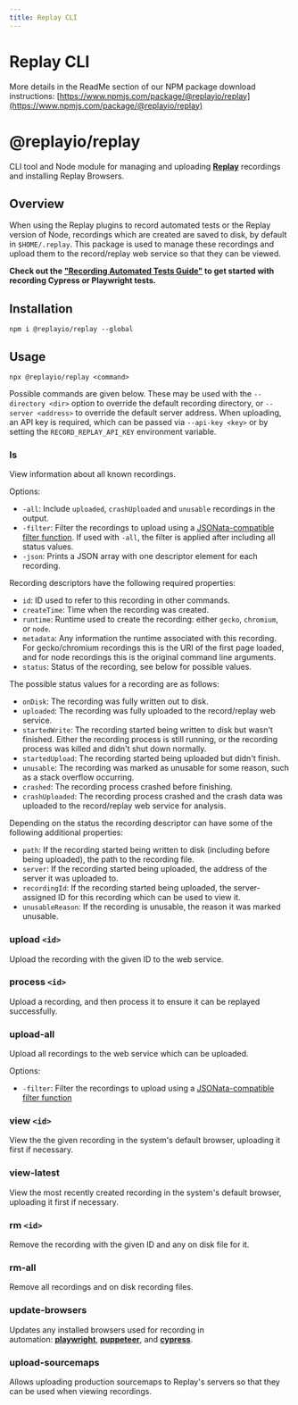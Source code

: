 ```yaml
---
title: Replay CLI
---
```

# Replay CLI

More details in the ReadMe section of our NPM package download instructions: [https://www.npmjs.com/package/@replayio/replay](https://www.npmjs.com/package/@replayio/replay)

# **@replayio/replay**

CLI tool and Node module for managing and uploading **[Replay](https://replay.io/)** recordings and installing Replay Browsers.

## **Overview**

When using the Replay plugins to record automated tests or the Replay version of Node, recordings which are created are saved to disk, by default in `$HOME/.replay`. This package is used to manage these recordings and upload them to the record/replay web service so that they can be viewed.

**Check out the ["Recording Automated Tests Guide"](/test-suites) to get started with recording Cypress or Playwright tests.**

## **Installation**

`npm i @replayio/replay --global`

## **Usage**

`npx @replayio/replay <command>`

Possible commands are given below. These may be used with the `--directory <dir>` option to override the default recording directory, or `--server <address>` to override the default server address. When uploading, an API key is required, which can be passed via `--api-key <key>` or by setting the `RECORD_REPLAY_API_KEY` environment variable.

### **ls**

View information about all known recordings.

Options:

- `-all`: Include `uploaded`, `crashUploaded` and `unusable` recordings in the output.
- `-filter`: Filter the recordings to upload using a [JSONata-compatible filter function](https://docs.jsonata.org/higher-order-functions#filter). If used with `-all`, the filter is applied after including all status values.
- `-json`: Prints a JSON array with one descriptor element for each recording.

Recording descriptors have the following required properties:

- `id`: ID used to refer to this recording in other commands.
- `createTime`: Time when the recording was created.
- `runtime`: Runtime used to create the recording: either `gecko`, `chromium`, or `node`.
- `metadata`: Any information the runtime associated with this recording. For gecko/chromium recordings this is the URI of the first page loaded, and for node recordings this is the original command line arguments.
- `status`: Status of the recording, see below for possible values.

The possible status values for a recording are as follows:

- `onDisk`: The recording was fully written out to disk.
- `uploaded`: The recording was fully uploaded to the record/replay web service.
- `startedWrite`: The recording started being written to disk but wasn't finished. Either the recording process is still running, or the recording process was killed and didn't shut down normally.
- `startedUpload`: The recording started being uploaded but didn't finish.
- `unusable`: The recording was marked as unusable for some reason, such as a stack overflow occurring.
- `crashed`: The recording process crashed before finishing.
- `crashUploaded`: The recording process crashed and the crash data was uploaded to the record/replay web service for analysis.

Depending on the status the recording descriptor can have some of the following additional properties:

- `path`: If the recording started being written to disk (including before being uploaded), the path to the recording file.
- `server`: If the recording started being uploaded, the address of the server it was uploaded to.
- `recordingId`: If the recording started being uploaded, the server-assigned ID for this recording which can be used to view it.
- `unusableReason`: If the recording is unusable, the reason it was marked unusable.

### **upload `<id>`**

Upload the recording with the given ID to the web service.

### **process `<id>`**

Upload a recording, and then process it to ensure it can be replayed successfully.

### **upload-all**

Upload all recordings to the web service which can be uploaded.

Options:

- `-filter`: Filter the recordings to upload using a [JSONata-compatible filter function](https://docs.jsonata.org/higher-order-functions#filter)

### **view `<id>`**

View the the given recording in the system's default browser, uploading it first if necessary.

### **view-latest**

View the most recently created recording in the system's default browser, uploading it first if necessary.

### **rm `<id>`**

Remove the recording with the given ID and any on disk file for it.

### **rm-all**

Remove all recordings and on disk recording files.

### **update-browsers**

Updates any installed browsers used for recording in automation: **[playwright](https://www.npmjs.com/package/@replayio/playwright)**, **[puppeteer](https://www.npmjs.com/package/@replayio/puppeteer)**, and **[cypress](https://www.npmjs.com/package/@replayio/cypress)**.

### **upload-sourcemaps**

Allows uploading production sourcemaps to Replay's servers so that they can be used when viewing recordings.